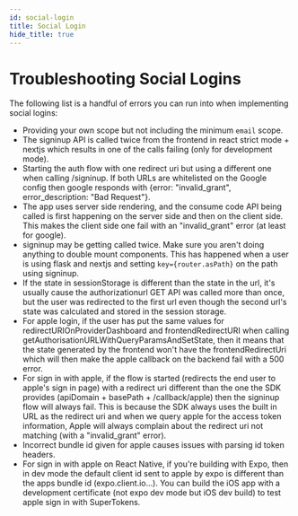 ```yaml
---
id: social-login
title: Social Login
hide_title: true
---
```


<!-- COPY DOCS -->
<!-- ./thirdpartyemailpassword/troubleshooting/social-login.mdx -->

# Troubleshooting Social Logins

The following list is a handful of errors you can run into when implementing social logins:

* Providing your own scope but not including the minimum `email` scope.
* The signinup API is called twice from the frontend in react strict mode + nextjs which results in one of the calls failing (only for development mode).
* Starting the auth flow with one redirect uri but using a different one when calling /signinup. If both URLs are whitelisted on the Google config then google responds with {error: "invalid_grant", error_description: "Bad Request"}.
* The app uses server side rendering, and the consume code API being called is first happening on the server side and then on the client side. This makes the client side one fail with an "invalid_grant" error (at least for google).
* signinup may be getting called twice. Make sure you aren't doing anything to double mount components. This has happened when a user is using flask and nextjs and setting `key={router.asPath}` on the path using signinup.
* If the state in sessionStorage is different than the state in the url, it's usually cause the authorizationurl GET API was called more than once, but the user was redirected to the first url even though the second url's state was calculated and stored in the session storage.
* For apple login, if the user has put the same values for redirectURIOnProviderDashboard and frontendRedirectURI when calling getAuthorisationURLWithQueryParamsAndSetState, then it means that the state generated by the frontend won't have the frontendRedirectUri which will then make the apple callback on the backend fail with a 500 error.
* For sign in with apple, if the flow is started (redirects the end user to apple's sign in page) with a redirect uri different than the one the SDK provides (apiDomain + basePath + /callback/apple) then the signinup flow will always fail. This is because the SDK always uses the built in URL as the redirect uri and when we query apple for the access token information, Apple will always complain about the redirect uri not matching (with a "invalid_grant" error).
* Incorrect bundle id given for apple causes issues with parsing id token headers.
* For sign in with apple on React Native, if you're building with Expo, then in dev mode the default client id sent to apple by expo is different than the apps bundle id (expo.client.io...). You can build the iOS app with a development certificate (not expo dev mode but iOS dev build) to test apple sign in with SuperTokens.